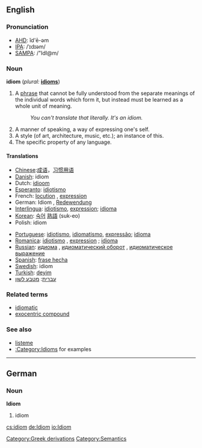 {{wikipedia}}
==English==

===Pronunciation===
*[[w:AHD|AHD]]: ĭd'ē-əm
*[[w:IPA|IPA]]: /ˈɪdɪəm/
*[[w:SAMPA|SAMPA]]: /"IdI@m/

===Noun===
'''idiom'''  (''plural:'' '''[[idioms]]''')
# A [[phrase]] that cannot be fully understood from the separate meanings of the individual words which form it, but instead must be learned as a whole unit of meaning.
#: ''You can't translate that literally.  It's an idiom.''
# A manner of speaking, a way of expressing one's self.
# A style (of art, architecture, music, etc.); an instance of this.
# The specific property of any language.

====Translations====
{{top}}
*[[Chinese]]:[[成语]]，[[习惯用语]]
*[[Danish]]: idiom
*Dutch: [[idioom]] {{n}}
*[[Esperanto]]: [[idiotismo]]
*French: [[locution]] {{f}}, [[expression]] {{f}}
*German: Idiom {{n}}, [[Redewendung]] {{f}}
*[[Interlingua]]: [[idiotismo]], [[expression]]; [[idioma]]
*[[Korean]]: [[숙어]] [[熟語]] (suk-eo)
*Polish: idiom
{{mid}}
*[[Portuguese]]: [[idiotismo]], [[idiomatismo]], [[expressão]]; [[idioma]]
*[[Romanica]]: [[idiotismo]] {{m}}, [[expression]] {{f}}; [[idioma]] {{f}}
*[[Russian]]: [[идиома]] {{f}}, [[идиоматический оборот]] {{m}}, [[идиоматическое выражение]] {{n}}
*[[Spanish]]: [[frase hecha]] <!-- is frase hecha a frase hecha? :) -->
*[[Swedish]]: idiom
*[[Turkish]]: [[deyim]]
*[[עברית]]: [[מטבע לשון]]
{{bottom}}

===Related terms===
*[[idiomatic]]
*[[exocentric compound]]

===See also===
*[[listeme]]
*[[:Category:Idioms]] for examples

----

==German==
===Noun===
'''Idiom''' {{n}}

#idiom

[[Category:Greek derivations]]
[[Category:Semantics]]

[[cs:idiom]]
[[de:Idiom]]
[[io:Idiom]]
